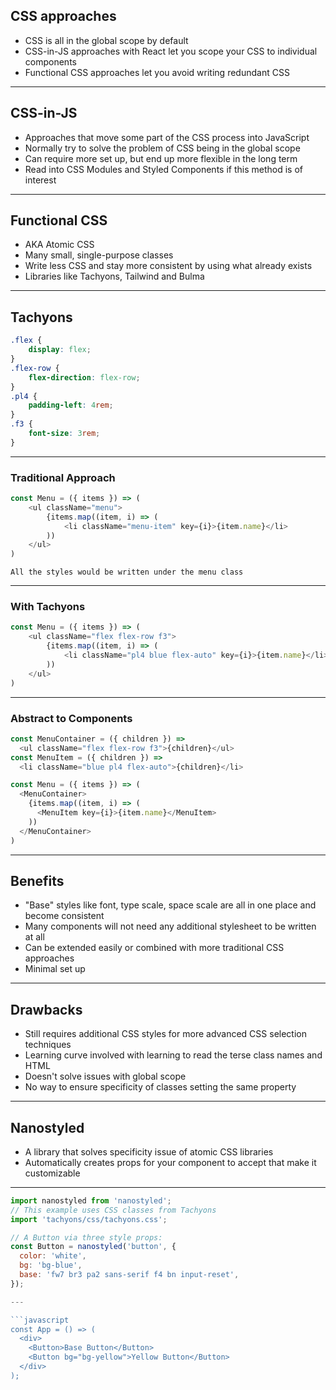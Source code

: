 ## CSS approaches

* CSS is all in the global scope by default
* CSS-in-JS approaches with React let you scope your CSS to individual components
* Functional CSS approaches let you avoid writing redundant CSS

---

## CSS-in-JS

* Approaches that move some part of the CSS process into JavaScript
* Normally try to solve the problem of CSS being in the global scope
* Can require more set up, but end up more flexible in the long term
* Read into CSS Modules and Styled Components if this method is of interest

---

## Functional CSS

* AKA Atomic CSS
* Many small, single-purpose classes
* Write less CSS and stay more consistent by using what already exists
* Libraries like Tachyons, Tailwind and Bulma

---

## Tachyons

```css
.flex {
    display: flex;
}
.flex-row {
    flex-direction: flex-row;
}
.pl4 {
    padding-left: 4rem;
}
.f3 {
    font-size: 3rem;
}
```

---

### Traditional Approach

```javascript
const Menu = ({ items }) => (
    <ul className="menu">
        {items.map((item, i) => (
            <li className="menu-item" key={i}>{item.name}</li>
        ))
    </ul>
)

```

```notes
All the styles would be written under the menu class
```

---

### With Tachyons

```javascript
const Menu = ({ items }) => (
    <ul className="flex flex-row f3">
        {items.map((item, i) => (
            <li className="pl4 blue flex-auto" key={i}>{item.name}</li>
        ))
    </ul>
)
```

---


### Abstract to Components

```javascript
const MenuContainer = ({ children }) =>
  <ul className="flex flex-row f3">{children}</ul>
const MenuItem = ({ children }) =>
  <li className="blue pl4 flex-auto">{children}</li>

const Menu = ({ items }) => (
  <MenuContainer>
    {items.map((item, i) => (
      <MenuItem key={i}>{item.name}</MenuItem>
    ))
  </MenuContainer>
)
```

---

## Benefits

* "Base" styles like font, type scale, space scale are all in one place and become consistent
* Many components will not need any additional stylesheet to be written at all
* Can be extended easily or combined with more traditional CSS approaches
* Minimal set up

---

## Drawbacks
* Still requires additional CSS styles for more advanced CSS selection techniques
* Learning curve involved with learning to read the terse class names and HTML
* Doesn't solve issues with global scope
* No way to ensure specificity of classes setting the same property

---

## Nanostyled

* A library that solves specificity issue of atomic CSS libraries
* Automatically creates props for your component to accept that make it customizable


---

```javascript
import nanostyled from 'nanostyled';
// This example uses CSS classes from Tachyons
import 'tachyons/css/tachyons.css';

// A Button via three style props:
const Button = nanostyled('button', {
  color: 'white',
  bg: 'bg-blue',
  base: 'fw7 br3 pa2 sans-serif f4 bn input-reset',
});

---

```javascript
const App = () => (
  <div>
    <Button>Base Button</Button>
    <Button bg="bg-yellow">Yellow Button</Button>
  </div>
);
```
